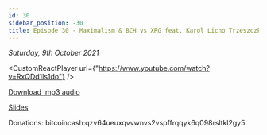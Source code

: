 ```yaml
---
id: 30
sidebar_position: -30
title: Episode 30 - Maximalism & BCH vs XRG feat. Karol Licho Trzeszczkowski
---
```



_Saturday, 9th October 2021_

<CustomReactPlayer
  url={"https://www.youtube.com/watch?v=RxQDd1ls1do"} />

[Download .mp3 audio](https://drive.google.com/file/d/1SwTIvkbdIsC_NUjrVAE00Uz7FFTf_xrx/view?usp=sharing)

[Slides](https://docs.google.com/presentation/d/1WittRhd7y6Q4cm4LTu5-iAOdCs732ub9ALsNRbX01X0/edit?usp=sharing)

Donations: bitcoincash:qzv64ueuxqvvwnvs2vspffrqqyk6q098rsltkl2gy5
